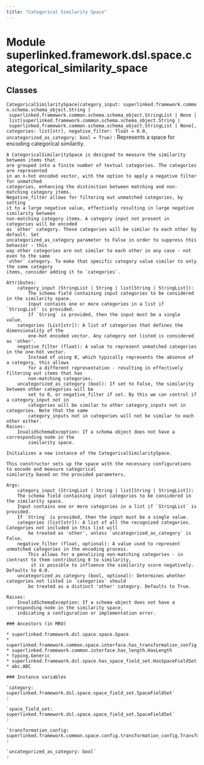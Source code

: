 ```yaml
---
title: "Categorical Similarity Space"
---
```


Module superlinked.framework.dsl.space.categorical_similarity_space
===================================================================

Classes
-------

`CategoricalSimilaritySpace(category_input: superlinked.framework.common.schema.schema_object.String | superlinked.framework.common.schema.schema_object.StringList | None | list[superlinked.framework.common.schema.schema_object.String | superlinked.framework.common.schema.schema_object.StringList | None], categories: list[str], negative_filter: float = 0.0, uncategorized_as_category: bool = True)`
:   Represents a space for encoding categorical similarity.
    
    A CategoricalSimilaritySpace is designed to measure the similarity between items that
    are grouped into a finite number of textual categories. The categories are represented
    in an n-hot encoded vector, with the option to apply a negative filter for unmatched
    categories, enhancing the distinction between matching and non-matching category items.
    Negative_filter allows for filtering out unmatched categories, by setting
    it to a large negative value, effectively resulting in large negative similarity between
    non-matching category items. A category input not present in categories will be encoded
    as `other` category. These categories will be similar to each other by default. Set
    uncategorized_as_category parameter to False in order to suppress this behavior - this
    way other categories are not similar to each other in any case - not even to the same
    `other` category. To make that specific category value similar to only the same category
    items, consider adding it to `categories`.
    
    Attributes:
        category_input (StringList | String | list[String | StringList]):
            The schema field containing input categories to be considered in the similarity space.
            Input contains one or more categories in a list if `StringList` is provided.
            If `String` is provided, then the input must be a single value.
        categories (List[str]): A list of categories that defines the dimensionality of the
            one-hot encoded vector. Any category not listed is considered as 'other'.
        negative_filter (float): A value to represent unmatched categories in the one-hot vector.
            Instead of using 0, which typically represents the absence of a category, this allows
            for a different representation - resulting in effectively filtering out items that has
            non-matching categories.
        uncategorized_as_category (bool): If set to False, the similarity between other categories will be
            set to 0, or negative_filter if set. By this we can control if a category_input not in
            categories will be similar to other category_inputs not in categories. Note that the same
            category_inputs not in categories will not be similar to each other either.
    Raises:
        InvalidSchemaException: If a schema object does not have a corresponding node in the
            similarity space.
    
    Initializes a new instance of the CategoricalSimilaritySpace.
    
    This constructor sets up the space with the necessary configurations to encode and measure categorical
    similarity based on the provided parameters.
    
    Args:
        category_input (StringList | String | list[String | StringList]):
        The schema field containing input categories to be considered in the similarity space.
        Input contains one or more categories in a list if `StringList` is provided.
        If `String` is provided, then the input must be a single value.
        categories (list[str]): A list of all the recognized categories. Categories not included in this list will
            be treated as 'other', unless `uncategorized_as_category` is False.
        negative_filter (float, optional): A value used to represent unmatched categories in the encoding process.
            This allows for a penalizing non-matching categories - in contrast to them contributing 0 to similarity,
             it is possible to influence the similarity score negatively. Defaults to 0.0.
        uncategorized_as_category (bool, optional): Determines whether categories not listed in `categories` should
            be treated as a distinct 'other' category. Defaults to True.
    
    Raises:
        InvalidSchemaException: If a schema object does not have a corresponding node in the similarity space,
        indicating a configuration or implementation error.

    ### Ancestors (in MRO)

    * superlinked.framework.dsl.space.space.Space
    * superlinked.framework.common.space.interface.has_transformation_config.HasTransformationConfig
    * superlinked.framework.common.interface.has_length.HasLength
    * typing.Generic
    * superlinked.framework.dsl.space.has_space_field_set.HasSpaceFieldSet
    * abc.ABC

    ### Instance variables

    `category: superlinked.framework.dsl.space.space_field_set.SpaceFieldSet`
    :

    `space_field_set: superlinked.framework.dsl.space.space_field_set.SpaceFieldSet`
    :

    `transformation_config: superlinked.framework.common.space.config.transformation_config.TransformationConfig[superlinked.framework.common.data_types.Vector, list[str]]`
    :

    `uncategorized_as_category: bool`
    :